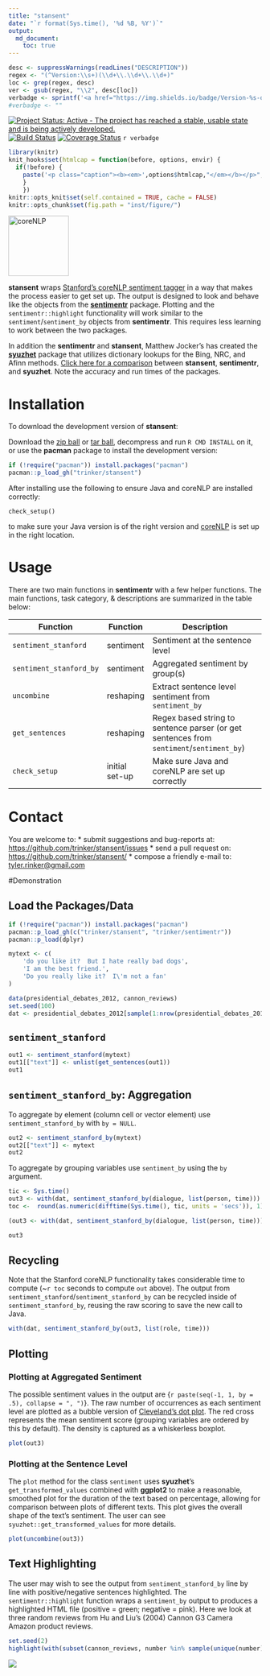 ```yaml
---
title: "stansent"
date: "`r format(Sys.time(), '%d %B, %Y')`"
output:
  md_document:
    toc: true      
---
```


```r
desc <- suppressWarnings(readLines("DESCRIPTION"))
regex <- "(^Version:\\s+)(\\d+\\.\\d+\\.\\d+)"
loc <- grep(regex, desc)
ver <- gsub(regex, "\\2", desc[loc])
verbadge <- sprintf('<a href="https://img.shields.io/badge/Version-%s-orange.svg"><img src="https://img.shields.io/badge/Version-%s-orange.svg" alt="Version"/></a></p>', ver, ver)
#verbadge <- ""
````

[![Project Status: Active - The project has reached a stable, usable state and is being actively developed.](http://www.repostatus.org/badges/0.1.0/active.svg)](http://www.repostatus.org/#active)
[![Build Status](https://travis-ci.org/trinker/stansent.svg?branch=master)](https://travis-ci.org/trinker/stansent)
[![Coverage Status](https://coveralls.io/repos/trinker/stansent/badge.svg?branch=master)](https://coveralls.io/r/trinker/stansent?branch=master)
`r verbadge`

```r
library(knitr)
knit_hooks$set(htmlcap = function(before, options, envir) {
  if(!before) {
    paste('<p class="caption"><b><em>',options$htmlcap,"</em></b></p>",sep="")
    }
    })
knitr::opts_knit$set(self.contained = TRUE, cache = FALSE)
knitr::opts_chunk$set(fig.path = "inst/figure/")
```

<img src="inst/stansent_logo/core-nlp.jpg" width="120" alt="coreNLP">  

**stansent** wraps [Stanford's coreNLP sentiment tagger](http://nlp.stanford.edu/sentiment/) in a way that makes the process easier to get set up.  The output is designed to look and behave like the objects from the [**sentimentr**](https://github.com/trinker/sentimentr) package.  Plotting and the `sentimentr::highlight` functionality will work  similar to the `sentiment`/`sentiment_by` objects from **sentimentr**.  This requires less learning to work between the two packages.  

In addition the **sentimentr** and **stansent**, Matthew Jocker's has created the [**syuzhet** ](http://www.matthewjockers.net/2015/02/02/syuzhet/) package that utilizes dictionary lookups for the Bing, NRC, and Afinn methods.  [Click here for a comparison](https://github.com/trinker/sentimentr#comparing-sentimentr-syuzhet-and-stanford) between **stansent**, **sentimentr**, and **syuzhet**.  Note the accuracy and run times of the packages.

# Installation

To download the development version of **stansent**:

Download the [zip ball](https://github.com/trinker/stansent/zipball/master) or [tar ball](https://github.com/trinker/stansent/tarball/master), decompress and run `R CMD INSTALL` on it, or use the **pacman** package to install the development version:

```r
if (!require("pacman")) install.packages("pacman")
pacman::p_load_gh("trinker/stansent")
```
After installing use the following to ensure Java and coreNLP are installed correctly:

```
check_setup()
```

to make sure your Java version is of the right version and [coreNLP](http://nlp.stanford.edu/software/corenlp.shtml) is set up in the right location.


# Usage

There are two main functions in **sentimentr** with a few helper functions.  The main functions, task category, & descriptions are summarized in the table below:


| Function                |  Function  |  Description                            |
|-------------------------|------------|-----------------------------------------|
| `sentiment_stanford`    | sentiment  | Sentiment at the sentence level         |
| `sentiment_stanford_by` | sentiment  | Aggregated sentiment by group(s)        |
| `uncombine`             | reshaping  | Extract sentence level sentiment from  `sentiment_by` |
| `get_sentences`         | reshaping  | Regex based string to sentence parser (or get sentences from `sentiment`/`sentiment_by`)|
| `check_setup`           | initial set-up |Make sure Java and coreNLP are set up correctly     |



# Contact

You are welcome to:
* submit suggestions and bug-reports at: <https://github.com/trinker/stansent/issues>
* send a pull request on: <https://github.com/trinker/stansent/>
* compose a friendly e-mail to: <tyler.rinker@gmail.com>

#Demonstration

## Load the Packages/Data

```r
if (!require("pacman")) install.packages("pacman")
pacman::p_load_gh(c("trinker/stansent", "trinker/sentimentr"))
pacman::p_load(dplyr)

mytext <- c(
    'do you like it?  But I hate really bad dogs',
    'I am the best friend.',
    'Do you really like it?  I\'m not a fan'
)

data(presidential_debates_2012, cannon_reviews)
set.seed(100)
dat <- presidential_debates_2012[sample(1:nrow(presidential_debates_2012), 100), ]

```

## `sentiment_stanford`

```r
out1 <- sentiment_stanford(mytext) 
out1[["text"]] <- unlist(get_sentences(out1))
out1
```

## `sentiment_stanford_by`: Aggregation

To aggregate by element (column cell or vector element) use `sentiment_stanford_by` with `by = NULL`.

```r
out2 <- sentiment_stanford_by(mytext) 
out2[["text"]] <- mytext
out2
```

To aggregate by grouping variables use `sentiment_by` using the `by` argument.

```r
tic <- Sys.time()
out3 <- with(dat, sentiment_stanford_by(dialogue, list(person, time)))
toc <-  round(as.numeric(difftime(Sys.time(), tic, units = 'secs')), 1)
```


```r
(out3 <- with(dat, sentiment_stanford_by(dialogue, list(person, time))))
```

```r
out3
```

## Recycling

Note that the Stanford coreNLP functionality takes considerable time to compute (~`r toc` seconds to compute `out` above).  The output from `sentiment_stanford`/`sentiment_stanford_by` can be recycled inside of `sentiment_stanford_by`, reusing the raw scoring to save the new call to Java.


```r
with(dat, sentiment_stanford_by(out3, list(role, time)))
```

## Plotting 

### Plotting at Aggregated Sentiment

The possible sentiment values in the output are {`r paste(seq(-1, 1, by = .5), collapse = ", ")`}.  The raw number of occurrences as each sentiment level are plotted as a bubble version of [Cleveland's dot plot](https://en.wikipedia.org/wiki/Dot_plot_(statistics)).  The red cross represents the mean sentiment score (grouping variables are ordered by this by default).  The density is captured as a whiskerless boxplot.


```r
plot(out3)
```

### Plotting at the Sentence Level

The `plot` method for the class `sentiment` uses **syuzhet**'s `get_transformed_values` combined with **ggplot2** to make a reasonable, smoothed plot for the duration of the text based on percentage, allowing for comparison between plots of different texts.  This plot gives the overall shape of the text's sentiment.  The user can see `syuzhet::get_transformed_values` for more details.

```r
plot(uncombine(out3))
```


## Text Highlighting

The user may wish to see the output from `sentiment_stanford_by` line by line with positive/negative sentences highlighted.  The `sentimentr::highlight` function wraps a `sentiment_by` output to produces a highlighted HTML file (positive = green; negative = pink). Here we look at three random reviews from Hu and Liu's (2004) Cannon G3 Camera Amazon product reviews.  

```r
set.seed(2)
highlight(with(subset(cannon_reviews, number %in% sample(unique(number), 3)), sentiment_stanford_by(review, number)))
```

![](inst/figure/highlight.png)




